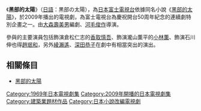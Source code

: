 {{article issues
|
{{Unreferenced|time=2011-01-16T16:40:37+00:00}}
{{notability unreferenced|time=2011-01-16T16:40:37+00:00}}

}}
《'''黑部的太陽'''》（[[日語|日語]]：黒部の太陽），為[[日本|日本]][[富士電視台|富士電視台]]依據同名小說《[[黑部的太陽|黑部的太陽]]》，於2009年播出的電視劇，為富士電視台為慶祝開台50周年紀念的連續劇特別企畫之一。由[[大森壽美男|大森壽美男]]編劇、[[河毛俊作|河毛俊作]]導演。

參與的主要演員包括飾演倉松仁志的[[香取慎吾|香取慎吾]]、飾演瀧山薫平的[[小林薫|小林薫]]、飾演石川伸也得[[趙珉和|趙珉和]]，另外[[綾瀨遙|綾瀨遙]]、[[深田恭子|深田恭子]]在劇中有相當突出的演出。

== 相關條目 ==

* [[黑部的太陽|黑部的太陽]]

{{DEFAULTSORT:Kurobe no Taiyō}}
[[Category:1969年日本電視劇集|Category:1969年日本電視劇集]]
[[Category:2009年開播的日本電視劇集|Category:2009年開播的日本電視劇集]]
[[Category:建築業題材作品|Category:建築業題材作品]]
[[Category:日本小說改編電視劇|Category:日本小說改編電視劇]]